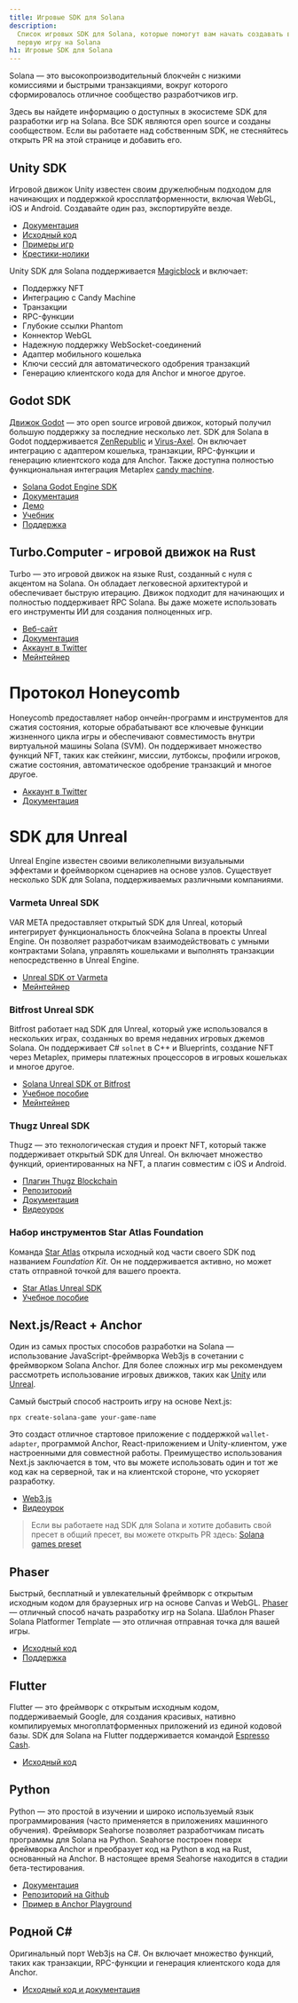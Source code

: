 ```yaml
---
title: Игровые SDK для Solana
description:
  Список игровых SDK для Solana, которые помогут вам начать создавать вашу
  первую игру на Solana
h1: Игровые SDK для Solana
---
```


Solana — это высокопроизводительный блокчейн с низкими комиссиями и быстрыми
транзакциями, вокруг которого сформировалось отличное сообщество разработчиков
игр.

Здесь вы найдете информацию о доступных в экосистеме SDK для разработки игр на
Solana. Все SDK являются open source и созданы сообществом. Если вы работаете
над собственным SDK, не стесняйтесь открыть PR на этой странице и добавить его.

## Unity SDK

Игровой движок Unity известен своим дружелюбным подходом для начинающих и
поддержкой кроссплатформенности, включая WebGL, iOS и Android. Создавайте один
раз, экспортируйте везде.

- [Документация](https://docs.magicblock.gg/introduction)
- [Исходный код](https://github.com/magicblock-labs/Solana.Unity-SDK)
- [Примеры игр](https://github.com/solana-developers/solana-game-examples)
- [Крестики-нолики](https://blog.magicblock.gg/bolt-tic-tac-toe/)

Unity SDK для Solana поддерживается [Magicblock](https://www.magicblock.gg/) и
включает:

- Поддержку NFT
- Интеграцию с Candy Machine
- Транзакции
- RPC-функции
- Глубокие ссылки Phantom
- Коннектор WebGL
- Надежную поддержку WebSocket-соединений
- Адаптер мобильного кошелька
- Ключи сессий для автоматического одобрения транзакций
- Генерацию клиентского кода для Anchor и многое другое.

## Godot SDK

[Движок Godot](https://godotengine.org/) — это open source игровой движок,
который получил большую поддержку за последние несколько лет. SDK для Solana в
Godot поддерживается [ZenRepublic](https://twitter.com/ZenRepublicNDM) и
[Virus-Axel](https://twitter.com/AxelBenjam). Он включает интеграцию с адаптером
кошелька, транзакции, RPC-функции и генерацию клиентского кода для Anchor. Также
доступна полностью функциональная интеграция Metaplex
[candy machine](https://zenwiki.gitbook.io/solana-godot-sdk-docs/guides/setup-candy-machine).

- [Solana Godot Engine SDK](https://github.com/Virus-Axel/godot-solana-sdk)
- [Документация](https://zenwiki.gitbook.io/solana-godot-sdk-docs)
- [Демо](https://github.com/ZenRepublic/GodotSolanaSDKDemoPackage)
- [Учебник](https://www.youtube.com/watch?v=tszFPInYmXQ)
- [Поддержка](https://twitter.com/ZenRepublicNDM)

## Turbo.Computer - игровой движок на Rust

Turbo — это игровой движок на языке Rust, созданный с нуля с акцентом на Solana.
Он обладает легковесной архитектурой и обеспечивает быструю итерацию. Движок
подходит для начинающих и полностью поддерживает RPC Solana. Вы даже можете
использовать его инструменты ИИ для создания полноценных игр.

- [Веб-сайт](https://turbo.computer/)
- [Документация](https://docs.turbo.computer/)
- [Аккаунт в Twitter](https://twitter.com/makegamesfast)
- [Мейнтейнер](https://twitter.com/jozanza)

# Протокол Honeycomb

Honeycomb предоставляет набор ончейн-программ и инструментов для сжатия
состояния, которые обрабатывают все ключевые функции жизненного цикла игры и
обеспечивают совместимость внутри виртуальной машины Solana (SVM). Он
поддерживает множество функций NFT, таких как стейкинг, миссии, лутбоксы,
профили игроков, сжатие состояния, автоматическое одобрение транзакций и многое
другое.

- [Аккаунт в Twitter](https://twitter.com/honeycomb_prtcl)
- [Документация](https://docs.honeycombprotocol.com/)

# SDK для Unreal

Unreal Engine известен своими великолепными визуальными эффектами и фреймворком
сценариев на основе узлов. Существует несколько SDK для Solana, поддерживаемых
различными компаниями.

### Varmeta Unreal SDK

VAR META предоставляет открытый SDK для Unreal, который интегрирует
функциональность блокчейна Solana в проекты Unreal Engine. Он позволяет
разработчикам взаимодействовать с умными контрактами Solana, управлять
кошельками и выполнять транзакции непосредственно в Unreal Engine.

- [Unreal SDK от Varmeta](https://github.com/VAR-META-Tech/UnrealSolanaSDK)
- [Мейнтейнер](https://www.var-meta.com/)

### Bitfrost Unreal SDK

Bitfrost работает над SDK для Unreal, который уже использовался в нескольких
играх, созданных во время недавних игровых джемов Solana. Он поддерживает C#
`solnet` в C++ и Blueprints, создание NFT через Metaplex, примеры платежных
процессоров в игровых кошельках и многое другое.

- [Solana Unreal SDK от Bitfrost](https://github.com/Bifrost-Technologies/Solana-Unreal-SDK)
- [Учебное пособие](https://www.youtube.com/watch?v=S8fm8mFeUkk)
- [Мейнтейнер](https://twitter.com/BifrostTitan)

### Thugz Unreal SDK

Thugz — это технологическая студия и проект NFT, который также поддерживает
открытый SDK для Unreal. Он включает множество функций, ориентированных на NFT,
а плагин совместим с iOS и Android.

- [Плагин Thugz Blockchain](https://www.fab.com/listings/a7e220ba-93e5-4a3b-99e7-17b13da76f05)
- [Репозиторий](https://github.com/ThugzLabs/Thugz-BC-Plugin-Packaged-for-UE5.4)
- [Документация](https://thugzblockchainplugin-docs.vercel.app/)
- [Видеоурок](https://www.youtube.com/watch?v=dS7sTZd_E9U&ab_channel=ThugzNFT)

### Набор инструментов Star Atlas Foundation

Команда [Star Atlas](https://staratlas.com/) открыла исходный код части своего
SDK под названием _Foundation Kit_. Он не поддерживается активно, но может стать
отправной точкой для вашего проекта.

- [Star Atlas Unreal SDK](https://github.com/staratlasmeta/FoundationKit)
- [Учебное пособие](https://www.youtube.com/watch?v=S8fm8mFeUkk)

## Next.js/React + Anchor

Один из самых простых способов разработки на Solana — использование
JavaScript-фреймворка Web3js в сочетании с фреймворком Solana Anchor. Для более
сложных игр мы рекомендуем рассмотреть использование игровых движков, таких как
[Unity](#unity-sdk) или [Unreal](#unreal-sdks).

Самый быстрый способ настроить игру на основе Next.js:

```shell
npx create-solana-game your-game-name
```

Это создаст отличное стартовое приложение с поддержкой `wallet-adapter`,
программой Anchor, React-приложением и Unity-клиентом, уже настроенными для
совместной работы. Преимущество использования Next.js заключается в том, что вы
можете использовать один и тот же код как на серверной, так и на клиентской
стороне, что ускоряет разработку.

- [Web3.js](https://solana.com/docs/clients/javascript)
- [Видеоурок](https://www.youtube.com/watch?v=fnhivg_pemI&t=1s&ab_channel=Solana)

> Если вы работаете над SDK для Solana и хотите добавить свой пресет в общий
> пресет, вы можете открыть PR здесь:
> [Solana games preset](https://github.com/solana-developers/solana-game-preset)

## Phaser

Быстрый, бесплатный и увлекательный фреймворк с открытым исходным кодом для
браузерных игр на основе Canvas и WebGL. [Phaser](https://phaser.io/) — отличный
способ начать разработку игр на Solana. Шаблон Phaser Solana Platformer Template
— это отличная отправная точка для вашей игры.

- [Исходный код](https://github.com/Bread-Heads-NFT/solana-phaser-template)
- [Поддержка](https://twitter.com/blockiosaurus)

## Flutter

Flutter — это фреймворк с открытым исходным кодом, поддерживаемый Google, для
создания красивых, нативно компилируемых многоплатформенных приложений из единой
кодовой базы. SDK для Solana на Flutter поддерживается командой
[Espresso Cash](https://www.espressocash.com/).

- [Исходный код](https://github.com/espresso-cash/espresso-cash-public)

## Python

Python — это простой в изучении и широко используемый язык программирования
(часто применяется в приложениях машинного обучения). Фреймворк Seahorse
позволяет разработчикам писать программы для Solana на Python. Seahorse построен
поверх фреймворка Anchor и преобразует код на Python в код на Rust, основанный
на Anchor. В настоящее время Seahorse находится в стадии бета-тестирования.

- [Документация](https://www.seahorse.dev/)
- [Репозиторий на Github](https://github.com/solana-developers/seahorse)
- [Пример в Anchor Playground](https://beta.solpg.io/tutorials/hello-seahorse)

## Родной C#

Оригинальный порт Web3js на C#. Он включает множество функций, таких как
транзакции, RPC-функции и генерация клиентского кода для Anchor.

- [Исходный код и документация](https://github.com/bmresearch/Solnet/blob/master/docs/articles/getting_started.md)
